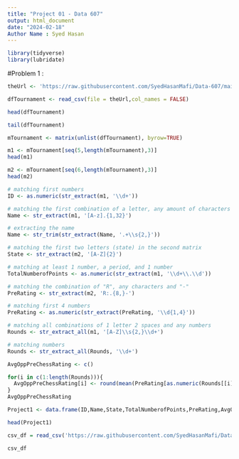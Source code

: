 ```yaml
---
title: "Project 01 - Data 607"
output: html_document
date: "2024-02-18"
Author Name : Syed Hasan
---
```


```r
library(tidyverse)
library(lubridate)
```

#Problem 1 :

```r

theUrl <- 'https://raw.githubusercontent.com/SyedHasanMafi/Data-607/main/tournamentinfo.txt'

dfTournament <- read_csv(file = theUrl,col_names = FALSE)

head(dfTournament)

tail(dfTournament)

```

```r
mTournament <- matrix(unlist(dfTournament), byrow=TRUE)

m1 <- mTournament[seq(5,length(mTournament),3)]
head(m1)
```



```r
m2 <- mTournament[seq(6,length(mTournament),3)]
head(m2)
```


```r
# matching first numbers
ID <- as.numeric(str_extract(m1, '\\d+'))

# matching the first combination of a letter, any amount of characters and "|"
Name <- str_extract(m1, '[A-z].{1,32}') 

# extracting the name
Name <- str_trim(str_extract(Name, '.+\\s{2,}'))

# matching the first two letters (state) in the second matrix 
State <- str_extract(m2, '[A-Z]{2}') 

# matching at least 1 number, a period, and 1 number
TotalNumberofPoints <- as.numeric(str_extract(m1, '\\d+\\.\\d'))

# matching the combination of "R", any characters and "-"
PreRating <- str_extract(m2, 'R:.{8,}-')

# matching first 4 numbers
PreRating <- as.numeric(str_extract(PreRating, '\\d{1,4}'))

# matching all combinations of 1 letter 2 spaces and any numbers
Rounds <- str_extract_all(m1, '[A-Z]\\s{2,}\\d+')

# matching numbers
Rounds <- str_extract_all(Rounds, '\\d+')
```

```r
AvgOppPreChessRating <- c()

for(i in c(1:length(Rounds))){
  AvgOppPreChessRating[i] <- round(mean(PreRating[as.numeric(Rounds[[i]])]),0)
}
AvgOppPreChessRating

```


```r

Project1 <- data.frame(ID,Name,State,TotalNumberofPoints,PreRating,AvgOppPreChessRating)

head(Project1)
```


```r
csv_df = read_csv('https://raw.githubusercontent.com/SyedHasanMafi/Data-607/main/tournamentinfo.txt')
```


```r
csv_df
```
